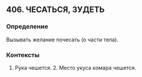 ## 406. ЧЕСАТЬСЯ, ЗУДЕТЬ
### Определение
Вызывать желание почесать (о части тела).

### Контексты
1. Рука чешется. 2. Место укуса комара чешется.

